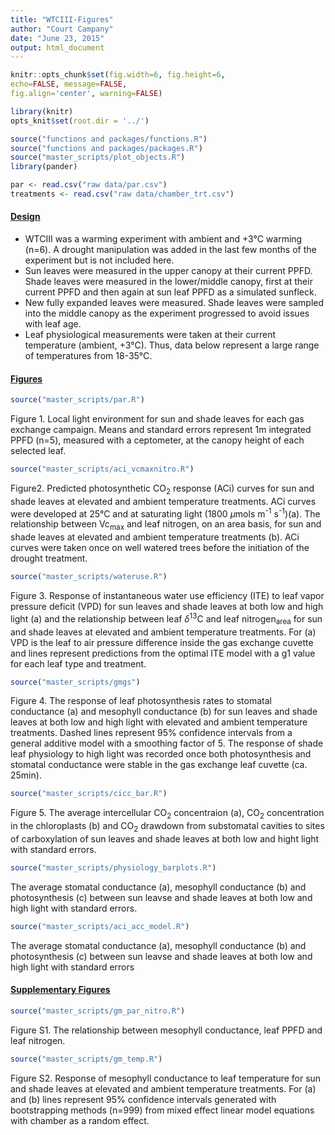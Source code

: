```yaml
---
title: "WTCIII-Figures"
author: "Court Campany"
date: "June 23, 2015"
output: html_document
---
```


```r
knitr::opts_chunk$set(fig.width=6, fig.height=6,
echo=FALSE, message=FALSE,
fig.align='center', warning=FALSE)
```

```r
library(knitr)
opts_knit$set(root.dir = '../')
```

```r
source("functions and packages/functions.R")
source("functions and packages/packages.R")
source("master_scripts/plot_objects.R")
library(pander)

par <- read.csv("raw data/par.csv")
treatments <- read.csv("raw data/chamber_trt.csv")
```

#### <u>Design</u>
* WTCIII was a warming experiment with ambient and +3°C warming (n=6).  A drought manipulation was added in the last few months of the experiment but is not included here.
* Sun leaves were measured in the upper canopy at their current PPFD.  Shade leaves were measured in the lower/middle canopy, first at their current PPFD and then again at sun leaf PPFD as a simulated sunfleck.
* New fully expanded leaves were measured. Shade leaves were sampled into the middle canopy as the experiment progressed to avoid issues with leaf age.
* Leaf physiological measurements were taken at their current temperature (ambient, +3°C). Thus, data below represent a large range of temperatures from 18-35°C.

#### <u>Figures</u>
```r
source("master_scripts/par.R")
```  
Figure 1. Local light environment for sun and shade leaves for each gas exchange campaign. Means and standard errors represent 1m integrated PPFD (n=5), measured with a ceptometer, at the canopy height of each selected leaf.


```r
source("master_scripts/aci_vcmaxnitro.R")
```  
Figure2. Predicted photosynthetic CO~2~ response (ACi) curves for sun and shade leaves at elevated and ambient temperature treatments. ACi curves were developed at 25°C and at saturating light (1800 $\mu$mols m^-1^ s^-1^)(a). The relationship between Vc~max~  and leaf nitrogen, on an area basis, for sun and shade leaves at elevated and ambient temperature treatments (b). ACi curves were taken once on well watered trees before the initiation of the drought treatment.


```r
source("master_scripts/wateruse.R")
```  
Figure 3. Response of instantaneous water use efficiency (ITE) to leaf vapor pressure deficit (VPD) for sun leaves and shade leaves at both low and high light (a) and the relationship between leaf $\delta$^13^C and leaf nitrogen~area~ for sun and shade leaves at elevated and ambient temperature treatments. For (a) VPD is the leaf to air pressure difference inside the gas exchange cuvette and lines represent predictions from the optimal ITE model with a g1 value for each leaf type and treatment.

```r
source("master_scripts/gmgs")
```  
Figure 4. The response of leaf photosynthesis rates to stomatal conductance (a) and mesophyll conductance (b) for sun leaves and shade leaves at both low and high light with elevated and ambient temperature treatments.  Dashed lines represent 95% confidence intervals from a general additive model with a smoothing factor of 5.  The response of shade leaf physiology to high light was recorded once both photosynthesis and stomatal conductance were stable in the gas exchange leaf cuvette (ca. 25min).


```r
source("master_scripts/cicc_bar.R")
```  
Figure 5. The average intercellular CO~2~ concentraion (a), CO~2~ concentration in the chloroplasts (b) and CO~2~ drawdown from substomatal cavities to sites of carboxylation of sun leaves and shade leaves at both low and hight light with standard errors.


```r
source("master_scripts/physiology_barplots.R")
```  
The average stomatal conductance (a), mesophyll conductance (b) and photosynthesis (c) between sun leavse and  shade leaves at both low and high light with standard errors.


```r
source("master_scripts/aci_acc_model.R")
```  
The average stomatal conductance (a), mesophyll conductance (b) and photosynthesis (c) between sun leavse and  shade leaves at both low and high light with standard errors


#### <u>Supplementary Figures</u>
```r
source("master_scripts/gm_par_nitro.R")
``` 
Figure S1. The relationship between mesophyll conductance, leaf PPFD and leaf nitrogen.


```r
source("master_scripts/gm_temp.R")
``` 
Figure S2. Response of mesophyll conductance to leaf temperature  for sun and shade leaves at elevated and ambient temperature treatments. For (a) and (b) lines represent 95% confidence intervals generated with bootstrapping methods (n=999) from mixed effect linear model equations with chamber as a random effect.

